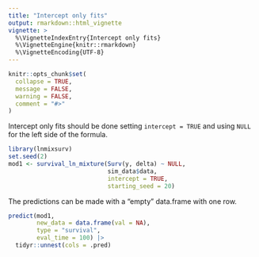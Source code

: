 ```yaml
---
title: "Intercept only fits"
output: rmarkdown::html_vignette
vignette: >
  %\VignetteIndexEntry{Intercept only fits}
  %\VignetteEngine{knitr::rmarkdown}
  %\VignetteEncoding{UTF-8}
---
```


```r
knitr::opts_chunk$set(
  collapse = TRUE,
  message = FALSE,
  warning = FALSE,
  comment = "#>"
)
```

Intercept only fits should be done setting `intercept = TRUE` and using `NULL` for the left side of the formula.

```r
library(lnmixsurv)
set.seed(2)
mod1 <- survival_ln_mixture(Surv(y, delta) ~ NULL,
                            sim_data$data,
                            intercept = TRUE,
                            starting_seed = 20)
```

The predictions can be made with a "empty" data.frame with one row.

```r
predict(mod1, 
        new_data = data.frame(val = NA), 
        type = "survival",
        eval_time = 100) |>
  tidyr::unnest(cols = .pred)
```
